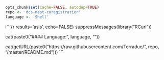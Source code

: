 ```r
opts_chunk$set(cache=FALSE, autodep=TRUE)
repo <- 'dcs-nest-coregistration'
language <- 'Shell'
```
i```{r results='asis', echo=FALSE}
suppressMessages(library("RCurl"))

cat(paste0("#### Language: ", language, "\n"))


cat(getURL(paste0("https://raw.githubusercontent.com/Terradue/", repo, "/master/README.md")))
```

